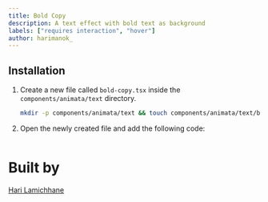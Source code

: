 ```yaml
---
title: Bold Copy
description: A text effect with bold text as background
labels: ["requires interaction", "hover"]
author: harimanok_
---
```


<ComponentPreview name="text-bold-copy--docs" />

## Installation

1. Create a new file called `bold-copy.tsx` inside the `components/animata/text` directory.

   ```bash
   mkdir -p components/animata/text && touch components/animata/text/bold-copy.tsx
   ```

2. Open the newly created file and add the following code:

   ```jsx file=<rootDir>/animata/text/bold-copy.tsx

   ```

# Built by

[Hari Lamichhane](https://github.com/hari)
